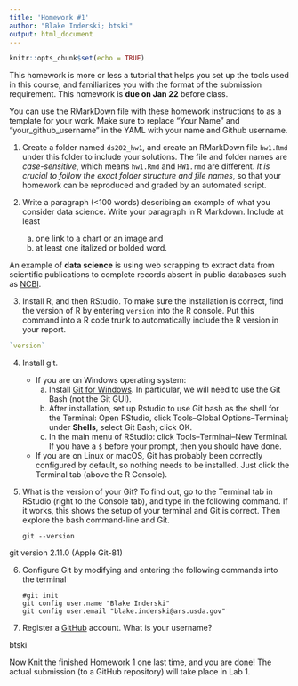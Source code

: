 ```yaml
---
title: 'Homework #1'
author: "Blake Inderski; btski"
output: html_document
---
```


```r
knitr::opts_chunk$set(echo = TRUE)
```

This homework is more or less a tutorial that helps you set up the tools used in this course, and familiarizes you with the format of the submission requirement. 
This homework is **due on Jan 22** before class.

You can use the RMarkDown file with these homework instructions to as a template for your work. 
Make sure to replace "Your Name" and "your_github_username" in the YAML with your name and Github username.

1. Create a folder named `ds202_hw1`, and create an RMarkDown file `hw1.Rmd` under this folder to include your solutions. The file and folder names are *case-sensitive*, which means `hw1.Rmd` and `HW1.rmd` are different. *It is crucial to follow the exact folder structure and file names*, so that your homework can be reproduced and graded by an automated script.

2. Write a paragraph (<100 words) describing an example of what you consider data science. Write your paragraph in R Markdown. Include at least 
    a. one link to a chart or an image and 
    b. at least one italized or bolded word.

An example of **data science** is using web scrapping to extract data from scientific publications to complete records absent in public databases such as [NCBI](https://www.ncbi.nlm.nih.gov).

3. Install R, and then RStudio. To make sure the installation is correct, find the version of R by entering `version` into the R console. Put this command into a R code trunk to automatically include the R version in your report.
```r
`version`
```
4. Install git. 
    - If you are on Windows operating system: 
        a. Install [Git for Windows](https://gitforwindows.org/). In particular, we will need to use the Git Bash (not the Git GUI). 
        b. After installation, set up Rstudio to use Git bash as the shell for the Terminal: Open RStudio, click Tools--Global Options--Terminal; under **Shells**, select Git Bash; click OK. 
        c. In the main menu of RStudio: click Tools--Terminal--New Terminal. If you have a `$` before your prompt, then you should have done.
    - If you are on Linux or macOS, Git has probably been correctly configured by default, so nothing needs to be installed. Just click the Terminal tab (above the R Console).
5. What is the version of your Git? To find out, go to the Terminal tab in RStudio (right to the Console tab), and type in the following command. If it works, this shows the setup of your terminal and Git is correct. Then explore the bash command-line and Git.

    ```
    git --version
    ```
    
git version 2.11.0 (Apple Git-81)

6. Configure Git by modifying and entering the following commands into the terminal

    ```
    #git init
    git config user.name "Blake Inderski"
    git config user.email "blake.inderski@ars.usda.gov"
    ```

7. Register a [GitHub](https://www.github.com) account. What is your username?

btski

Now Knit the finished Homework 1 one last time, and you are done! The actual submission (to a GitHub repository) will take place in Lab 1.